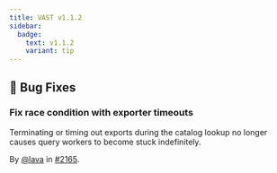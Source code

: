 ```yaml
---
title: VAST v1.1.2
sidebar:
  badge:
    text: v1.1.2
    variant: tip
---
```


## 🐛 Bug Fixes

### Fix race condition with exporter timeouts

Terminating or timing out exports during the catalog lookup no longer causes
query workers to become stuck indefinitely.

By [@lava](https://github.com/lava) in [#2165](https://github.com/tenzir/tenzir/pull/2165).
